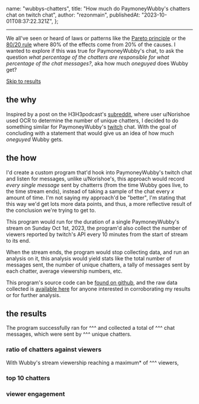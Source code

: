   name: "wubbys-chatters",
  title: "How much do PaymoneyWubby's chatters chat on twitch chat",
  author: "rezonmain",
  publishedAt: "2023-10-01T08:37:22.321Z",
};

<PostHeader title={meta.title} author={meta.author} date={meta.publishedAt} />

---

We all've seen or heard of laws or patterns like the [Pareto principle](https://en.wikipedia.org/wiki/Pareto_principle) or the [80/20 rule](https://en.wikipedia.org/wiki/Pareto_principle#In_business) where 80% of the effects come from 20% of the causes. I wanted to explore if this was true for PaymoneyWubby's chat, to ask the question _what percentage of the chatters are responsible for what percentage of the chat messages?_, aka how much _oneguyed_ does Wubby get?

[Skip to results](#the-results)

## the why

Inspired by a post on the H3H3podcast's [subreddit](https://www.reddit.com/r/h3h3productions/comments/16op37y/why_ethan_should_not_listen_to_members_chat_data/),
where user u/Norishoe used OCR to determine the number of unique chatters, I decided
to do something similar for PaymoneyWubby's [twitch](https://www.twitch.tv/paymoneywubby) chat. With the goal of concluding with a statement that would give us an idea of how much _oneguyed_ Wubby gets.

## the how

I'd create a custom program that'd hook into PaymoneyWubby's twitch chat and listen for messages, unlike u/Norishoe's, this approach would record _every single message_ sent by chatterrs (from the time Wubby goes live, to the time stream ends), instead of taking a sample of the chat every _x_ amount of time.
I'm not saying my approach'd be "better", I'm stating that this way we'd get lots more data points, and thus, a more reflective result of the conclusion we're trying to get to.

This program would run for the duration of a single PaymoneyWubby's stream on Sunday Oct 1st, 2023, the program'd also collect the number of viewers reported by twitch's API every 10 minutes from the start of stream to its end.

When the stream ends, the program would stop collecting data, and run an analysis on it, this analysis would yield stats like the total number of messages sent, the number of unique chatters, a tally of messages sent by each chatter, average viewership numbers, etc.

This program's source code can be [found on github](https://github.com/rezonmain/ercount), and the raw data collected is [available here](https://github.com/rezonmain/ercount) for anyone interested in corroborating my results or for further analysis.

## the results

The program successfully ran for ^^^ and collected a total of ^^^ chat messages, which were sent by ^^^ unique chatters.

### ratio of chatters against viewers

With Wubby's stream viewership reaching a maximum\* of ^^^ viewers,

### top 10 chatters

### viewer engagement
